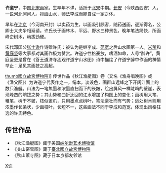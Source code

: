 {{Infobox Artist
|name          = 许道宁
| image=Fishermen's Evening Song - Detail.jpg | caption=秋江渔艇图(局部)
|birthname     =
|birthdate     =
|location      = [[长安|长安]]（今陕西西安），一说[[河北|河北]][[河间|河间]]
|deathdate     = [[北宋|北宋]]中期
|deathplace    = 
|nationality   = 
|field         = 山水画
|training      = 
|movement      = 北宋山水
|works         = 《秋江渔艇图》
|patrons       = 
|influenced by = [[李成|李成]]
|influenced    = 
|}}

'''许道宁'''，中国[[北宋|北宋]]画家。生卒年不详，活跃于[[北宋|北宋]]中期。[[长安|长安]]（今陕西西安）人，一说河北河间人。擅画[[山水|山水]]，师法[[李成|李成]]而能自成一家之体。

早年在[[汴京|汴京]]（今河南开封）以卖药为生，以画吸引顾客，随药送画，逐渐得名，公卿士大夫争相延请。许氏长于画林木、平远、野水三种景色，晚年笔法简快，所画峰峦树木，峭拔劲硬。

宋代邓国公[[张士逊|张士逊]]作诗赠许氏：{{cquote|[[李成|李成]]谢世[[范宽|范宽]]死，唯有长安许道宁。}}被认为是继李成、[[范宽|范宽]]之后山水画第一人。[[米芾|米芾]]和[[黄庭坚|黄庭坚]]等大家都对其画作极为赞赏。许道宁性格豪放，嗜酒如命，人号“醉许”，黄庭坚更是曾在《答王道济寺丞观许道宁山水图》诗中描绘了许道宁醉中作画的神情举止：{{cquote|往逢醉许在长安，蛮溪大砚磨松烟。忽呼绢素翻砚水，久不下笔或经年。异时踏门闯白首，巾冠欹斜更索酒。举杯意气欲翻盆，倒卧虚樽即八九。醉拾枯笔墨淋浪，势若山崩不停手。数尺江山万里遥。满堂风物冷萧萧。}}足见其画技之高超。
{{Wide image|Fishermen's Evening Song.jpg|1000px|秋江渔艇图|dir=rtl}}

[[文件:Holding_a_Wand_under_the_Pine_Tree_by_Xu_Daoning.jpg|thumb]][[國立故宮博物院|國立故宮博物院]]]]
传世作品《秋江渔艇图》卷（又名《渔舟唱晚图》或《渔父图》）为许道宁代表作之一，绢本，淡设色，画群山远峰之下开阔江面上的数只渔艇。山法为一笔焦墨和浓墨直扫而下的长皴，绘出屏风一样陡峭的壁崖，表现峰峦的峭拔之势；其山势和曲折迂回的江水增加了构图上的变化；画树用大笔、粗笔，树干不皴，枝似雀爪，只用墨点点树叶，笔法豪壮而有气势；远处树木则用浓墨作长条状，少画枝叶，长短不一，这些画法不同于李成和范宽，体现出风格狂逸的许氏特色。

== 传世作品 ==
{{Commons category|Xu Daoning}}
*《秋江渔艇图》藏于美国[[纳尔逊艺术博物馆|纳尔逊艺术博物馆]]
*《关山密雪图》藏于[[臺北|臺北]][[國立故宮博物院|國立故宮博物院]]
*《秋山萧寺图》藏于日本京都友邻馆

[[Category:宋朝畫家|X许]]
{{China-painter-stub}}
{{宋朝人物小作品}}